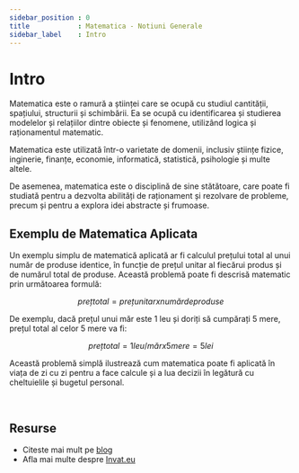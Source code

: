 ```yaml
---
sidebar_position : 0
title            : Matematica - Notiuni Generale
sidebar_label    : Intro
---
```


# Intro

Matematica este o ramură a științei care se ocupă cu studiul cantității, spațiului, structurii și schimbării. Ea se ocupă cu identificarea și studierea modelelor și relațiilor dintre obiecte și fenomene, utilizând logica și raționamentul matematic.

Matematica este utilizată într-o varietate de domenii, inclusiv științe fizice, inginerie, finanțe, economie, informatică, statistică, psihologie și multe altele. 

De asemenea, matematica este o disciplină de sine stătătoare, care poate fi studiată pentru a dezvolta abilități de raționament și rezolvare de probleme, precum și pentru a explora idei abstracte și frumoase.

## Exemplu de Matematica Aplicata

Un exemplu simplu de matematică aplicată ar fi calculul prețului total al unui număr de produse identice, în funcție de prețul unitar al fiecărui produs și de numărul total de produse. 
Această problemă poate fi descrisă matematic prin următoarea formulă:

```math
preț total = preț unitar x număr de produse
```

De exemplu, dacă prețul unui măr este 1 leu și doriți să cumpărați 5 mere, prețul total al celor 5 mere va fi:

```math
preț total = 1 leu/măr x 5 mere = 5 lei
```

Această problemă simplă ilustrează cum matematica poate fi aplicată în viața de zi cu zi pentru a face calcule și a lua decizii în legătură cu cheltuielile și bugetul personal.

<br />

## Resurse

- Citeste mai mult pe [blog](https://www.blog.invat.eu/)
- Afla mai multe despre [Invat.eu](/intro) 